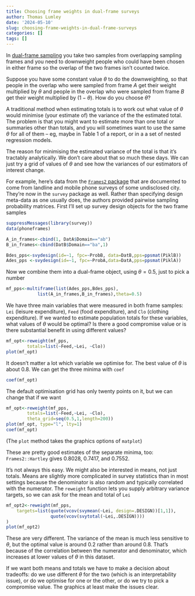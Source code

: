 ```yaml
---
title: Choosing frame weights in dual-frame surveys
author: Thomas Lumley
date: '2024-05-10'
slug: choosing-frame-weights-in-dual-frame-surveys
categories: []
tags: []
---
```


In [dual-frame sampling](https://notstatschat.rbind.io/2024/04/26/multiple-frame-sampling/) you take two samples from overlapping sampling frames and you need to downweight people who could have been chosen in either frame so the overlap of the two frames isn't counted twice. 

Suppose you have some constant value $\theta$ to do the downweighting, so that people in the overlap who were sampled from frame $A$ get their weight multiplied by $\theta$ and people in the overlap who were sampled from frame $B$ get their weight multiplied by $(1-\theta)$.  How do you choose $\theta$?

A traditional method when estimating totals is to work out what value of $\theta$ would minimise (your estimate of) the variance of the the estimated total.  The problem is that you might want to estimate more than one total or summaries other than totals, and you will sometimes want to use the same $\theta$ for all of them -- eg, maybe in Table 1 of a report, or in a a set of nested regression models. 

The reason for minimising the estimated variance of the total is that it's tractably analytically. We don't care about that so much these days. We can just try a grid of values of $\theta$ and see how the variances of our estimators of interest change. 

For example, here's data from the [`Frames2` package](https://cran.r-project.org/web/packages/Frames2/index.html) that are documented to come from landline and mobile phone surveys of some undisclosed city. They're now in the `survey` package as well.  Rather than specifying design meta-data as one usually does, the authors provided pairwise sampling probability matrices.  First I'll set up survey design objects for the two frame samples

```r
suppressMessages(library(survey))
data(phoneframes)

A_in_frames<-cbind(1, DatA$Domain=="ab")
B_in_frames<-cbind(DatB$Domain=="ba",1)

Bdes_pps<-svydesign(id=~1, fpc=~ProbB, data=DatB,pps=ppsmat(PiklB))
Ades_pps <-svydesign(id=~1, fpc=~ProbA,data=DatA,pps=ppsmat(PiklA))
```

Now we combine them into a dual-frame object, using $\theta=0.5$, just to pick a number

```r
mf_pps<-multiframe(list(Ades_pps,Bdes_pps),
            list(A_in_frames,B_in_frames),theta=0.5) 
```

We have three main variables that were measured in both frame samples: `Lei` (leisure expenditure), `Feed` (food expenditure), and `Clo` (clothing expenditure).  If we wanted to estimate population totals for these variables, what values of $\theta$ would be optimal? Is there a good compromise value or is there substantial benefit in using different values?

```r
mf_opt<-reweight(mf_pps, 
        totals=list(~Feed,~Lei, ~Clo))
plot(mf_opt)
```

It doesn't matter a lot which variable we optimise for. The best value of $\theta$ is about 0.8. We can get the three minima with `coef`

```r
coef(mf_opt)
```

The default optimisation grid has only twenty points on it, but we can change that if we want
```r
mf_opt<-reweight(mf_pps, 
        totals=list(~Feed,~Lei, ~Clo),
        theta_grid=seq(0.5,1,length=200))
plot(mf_opt, type="l", lty=1)
coef(mf_opt)
```
(The `plot` method takes the graphics options of `matplot`)

These are pretty good estimates of the separate minima, too: `Frames2::Hartley` gives 0.8028, 0.7417, and 0.7552.

It's not always this easy. We might also be interested in means, not just totals.  Means are slightly more complicated in survey statistics than in most settings because the denominator is also random and typically correlated with the numerator.  The `reweight` function lets you supply arbitrary variance targets, so we can ask for the mean and total of `Lei`

```r
mf_opt2<-reweight(mf_pps,
  	targets=list(quote(vcov(svymean(~Lei, design=.DESIGN))[1,1]),
 	             quote(vcov(svytotal(~Lei,.DESIGN))))
)
plot(mf_opt2)
```

These are very different. The variance of the mean is much less sensitive to $\theta$, but the optimal value is around 0.2 rather than around 0.8. That's because of the correlation between the numerator and denominator, which increases at lower values of $\theta$ in this dataset.

If we want both means and totals we have to make a decision about tradeoffs: do we use different $\theta$ for the two (which is an interpretability issue), or do we optimise for one or the other, or do we try to pick a compromise value.  The graphics at least make the issues clear. 
